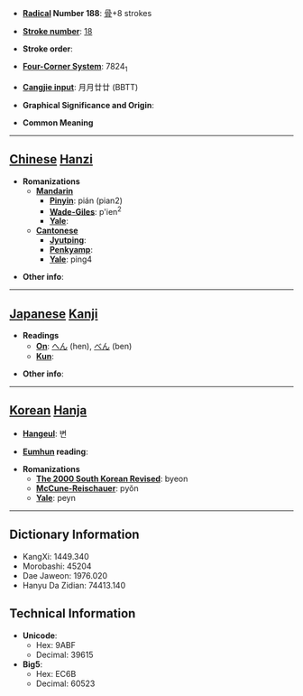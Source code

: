 * '''[[Wiktionary:Chinese radical index| Radical]] Number 188''': [[Wiktionary:Chinese radical index 骨|骨]]+8 strokes

* '''[[Wiktionary:Chinese total strokes index|Stroke number]]''': [[Wiktionary:Chinese total strokes index 18|18]]

* '''Stroke order''': 

* '''[[Wiktionary:Chinese four corner index|Four-Corner System]]''': 7824<sub>1</sub>

* '''[[Wiktionary:Chinese Cangjie index|Cangjie input]]''': 月月廿廿 (BBTT)

* '''Graphical Significance and Origin''': 

* '''Common Meaning'''

----

== [[Chinese]] [[Hanzi]] ==

* '''Romanizations'''
** '''[[Mandarin]]'''
*** '''[[Pinyin]]''': pián (pian2)
*** '''[[Wade-Giles]]''': p'ien<sup>2</sup>
*** '''[[Yale]]''': 
** '''[[Cantonese]]'''
*** '''[[Jyutping]]''':
*** '''[[Penkyamp]]''': 
*** '''[[Yale]]''': ping4

* '''Other info''': 

----

== [[Japanese]] [[Kanji]] ==

* '''Readings'''
** '''[[On]]''': [[へん]] (hen), [[べん]] (ben)
** '''[[Kun]]''': 

* '''Other info''':  

----

== [[Korean]] [[Hanja]] ==

* '''[[Hangeul]]''': 변

* '''[[Eumhun]] reading''': 

* '''Romanizations'''
** '''[[The 2000 South Korean Revised Romanization|The 2000 South Korean Revised]]''': byeon
** '''[[McCune-Reischauer]]''': pyŏn
** '''[[Yale]]''': peyn

----

== Dictionary Information ==

* KangXi: 1449.340
* Morobashi: 45204
* Dae Jaweon: 1976.020
* Hanyu Da Zidian: 74413.140

== Technical Information ==

* '''Unicode''':
** Hex: 9ABF
** Decimal: 39615
* '''Big5''':
** Hex: EC6B
** Decimal: 60523